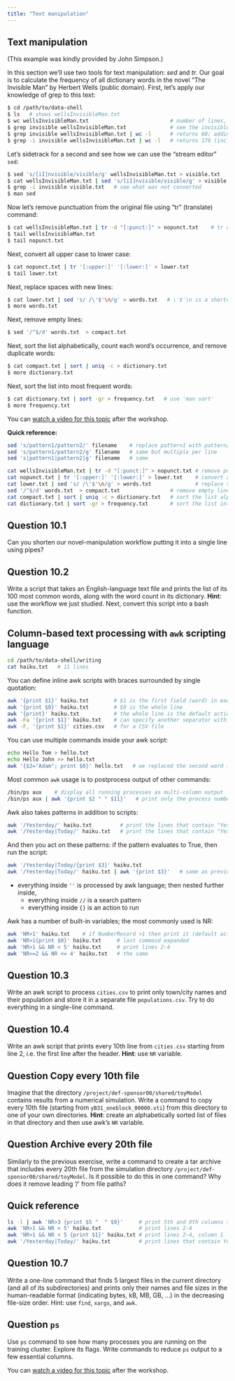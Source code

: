 ```yaml
---
title: "Text manipulation"
---
```


## Text manipulation
<!-- (DH part: the invisible man) -->

(This example was kindly provided by John Simpson.)

In this section we'll use two tools for text manipulation: *sed* and *tr*. Our goal is to calculate the
frequency of all dictionary words in the novel "The Invisible Man" by Herbert Wells (public
domain). First, let's apply our knowledge of grep to this text:

```sh
$ cd /path/to/data-shell
$ ls   # shows wellsInvisibleMan.txt
$ wc wellsInvisibleMan.txt                          # number of lines, words, characters
$ grep invisible wellsInvisibleMan.txt              # see the invisible man
$ grep invisible wellsInvisibleMan.txt | wc -l      # returns 60; adding -w gives the same count
$ grep -i invisible wellsInvisibleMan.txt | wc -l   # returns 176 (includes: invisible Invisible INVISIBLE)
```

Let's sidetrack for a second and see how we can use the "stream editor" `sed`:

```sh
$ sed 's/[iI]nvisible/visible/g' wellsInvisibleMan.txt > visible.txt   # make him visible
$ cat wellsInvisibleMan.txt | sed 's/[iI]nvisible/visible/g' > visible.txt   # this also works (standard input)
$ grep -i invisible visible.txt   # see what was not converted
$ man sed
```

Now let's remove punctuation from the original file using "tr" (translate) command:

```sh
$ cat wellsInvisibleMan.txt | tr -d "[:punct:]" > nopunct.txt    # tr only takes standard input
$ tail wellsInvisibleMan.txt
$ tail nopunct.txt
```

Next, convert all upper case to lower case:

```sh
$ cat nopunct.txt | tr '[:upper:]' '[:lower:]' > lower.txt
$ tail lower.txt
```

Next, replace spaces with new lines:

```sh
$ cat lower.txt | sed 's/ /\'$'\n/g' > words.txt   # \'$'\n is a shortcut for a new line
$ more words.txt
```

Next, remove empty lines:

```sh
$ sed '/^$/d' words.txt  > compact.txt
```

Next, sort the list alphabetically, count each word's occurrence, and remove duplicate words:

```sh
$ cat compact.txt | sort | uniq -c > dictionary.txt
$ more dictionary.txt
```

Next, sort the list into most frequent words:

```sh
$ cat dictionary.txt | sort -gr > frequency.txt   # use 'man sort'
$ more frequency.txt
```

<!-- > **Exercise:** write a script 'countWords.sh' that takes a text file name as an argument, and returns -->
<!-- > the list of its 100 most common words, i.e. the script should be used as `./countWords.sh -->
<!-- > wellsInvisibleMan.txt`. The script should not leave any intermediate files. Or even better, write a -->
<!-- > function 'countWords()' taking a text file name as an argument. -->

<!-- 10-textManipulation.mkv -->
::: {.callout-note}
You can [watch a video for this topic](https://youtu.be/4IkHY84uUss){target="_blank"} after the workshop.
:::

**Quick reference:**
```sh
sed 's/pattern1/pattern2/' filename    # replace pattern1 with pattern2, one per line
sed 's/pattern1/pattern2/g' filename   # same but multiple per line
sed 's|pattern1|pattern2|g' filename   # same

cat wellsInvisibleMan.txt | tr -d "[:punct:]" > nopunct.txt # remove punctuation; tr only takes standard input
cat nopunct.txt | tr '[:upper:]' '[:lower:]' > lower.txt    # convert all upper case to lower case
cat lower.txt | sed 's/ /\'$'\n/g' > words.txt              # replace spaces with new lines
sed '/^$/d' words.txt  > compact.txt                # remove empty lines
cat compact.txt | sort | uniq -c > dictionary.txt   # sort the list alphabetically, count each word's occurrence
cat dictionary.txt | sort -gr > frequency.txt       # sort the list into most frequent words
```


::: {.callout-caution collapse="true"}
## Question 10.1
Can you shorten our novel-manipulation workflow putting it into a single line using pipes?
:::




::: {.callout-caution collapse="true"}
## Question 10.2
Write a script that takes an English-language text file and prints the list of its 100 most common words,
along with the word count in its dictionary. **Hint**: use the workflow we just studied. Next, convert this script
into a bash function.
:::







## Column-based text processing with `awk` scripting language

```sh
cd /path/to/data-shell/writing
cat haiku.txt   # 11 lines
```

You can define inline awk scripts with braces surrounded by single quotation:

```sh
awk '{print $1}' haiku.txt        # $1 is the first field (word) in each line => processing columns
awk '{print $0}' haiku.txt        # $0 is the whole line
awk '{print}' haiku.txt           # the whole line is the default action
awk -Fa '{print $1}' haiku.txt    # can specify another separator with -F ("a" in this case)
awk -F, '{print $1}' cities.csv   # for a CSV file
```

You can use multiple commands inside your awk script:

```sh
echo Hello Tom > hello.txt
echo Hello John >> hello.txt
awk '{$2="Adam"; print $0}' hello.txt   # we replaced the second word in each line with "Adam"
```

Most common `awk` usage is to postprocess output of other commands:

```sh
/bin/ps aux    # display all running processes as multi-column output
/bin/ps aux | awk '{print $2 " " $11}'   # print only the process number and the command
```

Awk also takes patterns in addition to scripts:

```sh
awk '/Yesterday/' haiku.txt         # print the lines that contain "Yesterday"
awk '/Yesterday|Today/' haiku.txt   # print the lines that contain "Yesterday" or "Today"
```

And then you act on these patterns: if the pattern evaluates to True, then run the script:

```sh
awk '/Yesterday|Today/{print $3}' haiku.txt
awk '/Yesterday|Today/' haiku.txt | awk '{print $3}'   # same as previous line
```

- everything inside `''` is processed by awk language; then nested further inside,
  - everything inside `//` is a search pattern
  - everything inside `{}` is an action to run

Awk has a number of built-in variables; the most commonly used is NR:

```sh
awk 'NR>1' haiku.txt    # if NumberRecord >1 then print it (default action), i.e. skip the first line
awk 'NR>1{print $0}' haiku.txt     # last command expanded
awk 'NR>1 && NR < 5' haiku.txt     # print lines 2-4
awk 'NR>=2 && NR <= 4' haiku.txt   # the same
```

::: {.callout-caution collapse="true"}
## Question 10.3
Write an awk script to process `cities.csv` to print only town/city names and their population and store it in
a separate file `populations.csv`. Try to do everything in a single-line command.
:::

::: {.callout-caution collapse="true"}
## Question 10.4
Write an awk script that prints every 10th line from `cities.csv` starting from line 2, i.e. the first line
after the header. **Hint**: use `NR` variable.
:::

::: {.callout-caution collapse="true"}
## Question Copy every 10th file
Imagine that the directory `/project/def-sponsor00/shared/toyModel` contains results from a numerical
simulation. Write a command to copy every 10th file (starting from `yB31_oneblock_00000.vti`)
from this directory to one of your own directories. **Hint**:
create an alphabetically sorted list of files in that directory and then use awk's `NR` variable.
:::

::: {.callout-caution collapse="true"}
## Question Archive every 20th file
Similarly to the previous exercise, write a command to create a tar archive that includes every 20th file
from the simulation directory `/project/def-sponsor00/shared/toyModel`. Is it possible to do this in one
command? Why does it remove leading '/' from file paths?
:::

::: {.callout-important}
## Quick reference
```sh
ls -l | awk 'NR>3 {print $5 "  " $9}'     # print 5th and 9th columns starting with line 4
awk 'NR>1 && NR < 5' haiku.txt            # print lines 2-4
awk 'NR>1 && NR < 5 {print $1}' haiku.txt # print lines 2-4, column 1
awk '/Yesterday|Today/' haiku.txt         # print lines that contain Yesterday or Today
```
:::

::: {.callout-caution collapse="true"}
## Question 10.7
Write a one-line command that finds 5 largest files in the current directory (and all of its subdirectories)
and prints only their names and file sizes in the human-readable format (indicating bytes, kB, MB, GB, ...) in
the decreasing file-size order. Hint: use `find`, `xargs`, and `awk`.
:::

::: {.callout-caution collapse="true"}
## Question `ps`
Use `ps` command to see how many processes you are running on the training cluster. Explore its flags. Write
commands to reduce `ps` output to a few essential columns.
:::

<!-- 10-awk.mkv -->
::: {.callout-note}
You can [watch a video for this topic](https://youtu.be/BMrL7zoyJH8){target="_blank"} after the workshop.
:::
